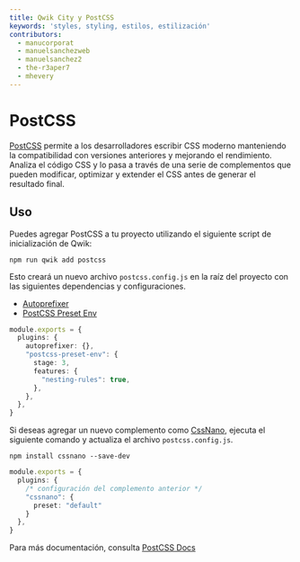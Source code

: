 ```yaml
---
title: Qwik City y PostCSS
keywords: 'styles, styling, estilos, estilización'
contributors:
  - manucorporat
  - manuelsanchezweb
  - manuelsanchez2
  - the-r3aper7
  - mhevery
---
```


# PostCSS

[PostCSS](https://postcss.org/) permite a los desarrolladores escribir CSS moderno manteniendo la compatibilidad con versiones anteriores y mejorando el rendimiento. Analiza el código CSS y lo pasa a través de una serie de complementos que pueden modificar, optimizar y extender el CSS antes de generar el resultado final.

## Uso

Puedes agregar PostCSS a tu proyecto utilizando el siguiente script de inicialización de Qwik:

```shell
npm run qwik add postcss
```

Esto creará un nuevo archivo `postcss.config.js` en la raíz del proyecto con las siguientes dependencias y configuraciones.

- [Autoprefixer](https://github.com/postcss/autoprefixer)
- [PostCSS Preset Env](https://preset-env.cssdb.org/)

```ts title="postcss.config.js"
module.exports = {
  plugins: {
    autoprefixer: {},
    "postcss-preset-env": {
      stage: 3,
      features: {
        "nesting-rules": true,
      },
    },
  },
}
```

Si deseas agregar un nuevo complemento como [CssNano](https://cssnano.co/), ejecuta el siguiente comando y actualiza el archivo `postcss.config.js`.

```shell
npm install cssnano --save-dev
```

```ts title="postcss.config.js"
module.exports = {
  plugins: {
    /* configuración del complemento anterior */
    "cssnano": {
      preset: "default"
    }
  },
}
```

Para más documentación, consulta [PostCSS Docs](https://postcss.org/docs/)
